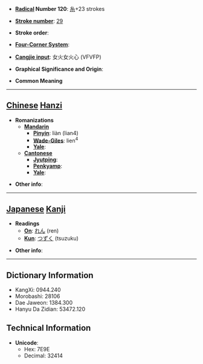 * '''[[Wiktionary:Chinese radical index| Radical]] Number 120''': [[Wiktionary:Chinese radical index 糸|糸]]+23 strokes

* '''[[Wiktionary:Chinese total strokes index|Stroke number]]''': [[Wiktionary:Chinese total strokes index 29|29]]

* '''Stroke order''': 

* '''[[Wiktionary:Chinese four corner index|Four-Corner System]]''': 

* '''[[Wiktionary:Chinese Cangjie index|Cangjie input]]''': 女火女火心 (VFVFP)

* '''Graphical Significance and Origin''': 

* '''Common Meaning'''

----

== [[Chinese]] [[Hanzi]] ==

* '''Romanizations'''
** '''[[Mandarin]]'''
*** '''[[Pinyin]]''': liàn (lian4)
*** '''[[Wade-Giles]]''': lien<sup>4</sup>
*** '''[[Yale]]''': 
** '''[[Cantonese]]'''
*** '''[[Jyutping]]''':
*** '''[[Penkyamp]]''': 
*** '''[[Yale]]''': 

* '''Other info''': 

----

== [[Japanese]] [[Kanji]] ==

* '''Readings'''
** '''[[On]]''': [[れん]] (ren)
** '''[[Kun]]''': [[つずく]] (tsuzuku)

* '''Other info''':  

----

== Dictionary Information ==

* KangXi: 0944.240
* Morobashi: 28106
* Dae Jaweon: 1384.300
* Hanyu Da Zidian: 53472.120

== Technical Information ==

* '''Unicode''':
** Hex: 7E9E
** Decimal: 32414